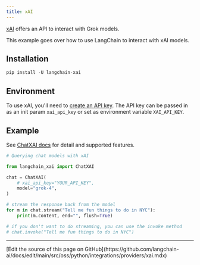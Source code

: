 ```yaml
---
title: xAI
---
```


[xAI](https://console.x.ai) offers an API to interact with Grok models.

This example goes over how to use LangChain to interact with xAI models.

## Installation

```python
pip install -U langchain-xai
```

## Environment

To use xAI, you'll need to [create an API key](https://console.x.ai/). The API key can be passed in as an init param `xai_api_key` or set as environment variable `XAI_API_KEY`.

## Example

See [ChatXAI docs](/oss/python/integrations/chat/xai) for detail and supported features.

```python
# Querying chat models with xAI

from langchain_xai import ChatXAI

chat = ChatXAI(
    # xai_api_key="YOUR_API_KEY",
    model="grok-4",
)

# stream the response back from the model
for m in chat.stream("Tell me fun things to do in NYC"):
    print(m.content, end="", flush=True)

# if you don't want to do streaming, you can use the invoke method
# chat.invoke("Tell me fun things to do in NYC")
```

---

<Callout icon="pen-to-square" iconType="regular">
  [Edit the source of this page on GitHub](https://github.com/langchain-ai/docs/edit/main/src/oss/python/integrations/providers/xai.mdx)
</Callout>
